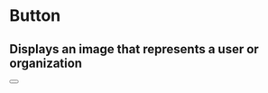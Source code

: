 
<Meta
  title="Design System/Button"
  component={Button}
/>

# Button
## Displays an image that represents a user or organization


<Story name="primary">
  <Button href='/' label="typo something"/>
</Story>
